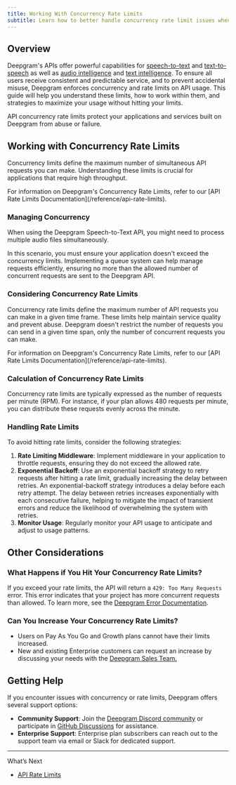 ```yaml
---
title: Working With Concurrency Rate Limits
subtitle: Learn how to better handle concurrency rate limit issues when using Deepgram.
---
```



## Overview

Deepgram's APIs offer powerful capabilities for [speech-to-text](getting-started-with-pre-recorded-audio) and [text-to-speech](/docs/text-to-speech) as well as [audio intelligence](/docs/audio-intelligence) and [text intelligence](/docs/text-intelligence). To ensure all users receive consistent and predictable service, and to prevent accidental misuse, Deepgram enforces concurrency and rate limits on API usage. This guide will help you understand these limits, how to work within them, and strategies to maximize your usage without hitting your limits.

<Info>
  API concurrency rate limits protect your applications and services built on Deepgram from abuse or failure.
</Info>

## Working with Concurrency Rate Limits

Concurrency limits define the maximum number of simultaneous API requests you can make. Understanding these limits is crucial for applications that require high throughput.

<Info>
  For information on Deepgram's Concurrency Rate Limits, refer to our [API Rate Limits Documentation](/reference/api-rate-limits).
</Info>

### Managing Concurrency

When using the Deepgram Speech-to-Text API, you might need to process multiple audio files simultaneously.

In this scenario, you must ensure your application doesn't exceed the concurrency limits. Implementing a queue system can help manage requests efficiently, ensuring no more than the allowed number of concurrent requests are sent to the Deepgram API.

### Considering Concurrency Rate Limits

Concurrency rate limits define the maximum number of API requests you can make in a given time frame. These limits help maintain service quality and prevent abuse. Deepgram doesn't restrict the number of requests you can send in a given time span, only the number of concurrent requests you can make.

<Info>
  For information on Deepgram's Concurrency Rate Limits, refer to our [API Rate Limits Documentation](/reference/api-rate-limits).
</Info>

### Calculation of Concurrency Rate Limits

Concurrency rate limits are typically expressed as the number of requests per minute (RPM). For instance, if your plan allows 480 requests per minute, you can distribute these requests evenly across the minute.

### Handling Rate Limits

To avoid hitting rate limits, consider the following strategies:

1. **Rate Limiting Middleware**: Implement middleware in your application to throttle requests, ensuring they do not exceed the allowed rate.
2. **Exponential Backoff**: Use an exponential backoff strategy to retry requests after hitting a rate limit, gradually increasing the delay between retries. An exponential-backoff strategy introduces a delay before each retry attempt. The delay between retries increases exponentially with each consecutive failure, helping to mitigate the impact of transient errors and reduce the likelihood of overwhelming the system with retries.
3. **Monitor Usage**: Regularly monitor your API usage to anticipate and adjust to usage patterns.

## Other Considerations

### What Happens if You Hit Your Concurrency Rate Limits?

If you exceed your rate limits, the API will return a `429: Too Many Requests` error. This error indicates that your project has more concurrent requests than allowed. To learn more, see the [Deepgram Error Documentation](/reference/errors#429-rate-limit-exceeded-1).

### Can You Increase Your Concurrency Rate Limits?

* Users on Pay As You Go and Growth plans cannot have their limits increased.
* New and existing Enterprise customers can request an increase by discussing your needs with the [Deepgram Sales Team.](https://deepgram.com/contact-us)

## Getting Help

If you encounter issues with concurrency or rate limits, Deepgram offers several support options:

* **Community Support**: Join the [Deepgram Discord community](https://discord.gg/xWRaCDBtW4) or participate in [GitHub Discussions](https://github.com/orgs/deepgram/discussions) for assistance.
* **Enterprise Support**: Enterprise plan subscribers can reach out to the support team via email or Slack for dedicated support.

***

What’s Next

* [API Rate Limits](/reference/api-rate-limits)
